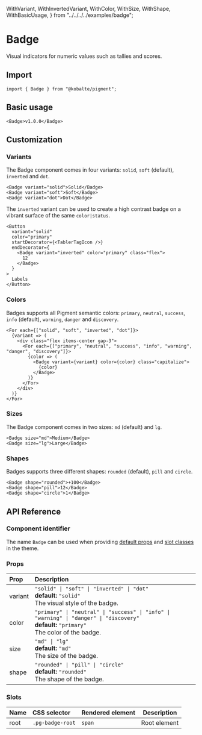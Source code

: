  WithVariant,
  WithInvertedVariant,
  WithColor,
  WithSize,
  WithShape,
  WithBasicUsage,
} from "../../../../examples/badge";

# Badge

Visual indicators for numeric values such as tallies and scores.

## Import

```tsx
import { Badge } from "@kobalte/pigment";
```

## Basic usage

<Preview>
  <WithBasicUsage />
</Preview>

```tsx
<Badge>v1.0.0</Badge>
```

## Customization

### Variants

The Badge component comes in four variants: `solid`, `soft` (default), `inverted` and `dot`.

<Preview>
  <WithVariant />
</Preview>

```tsx
<Badge variant="solid">Solid</Badge>
<Badge variant="soft">Soft</Badge>
<Badge variant="dot">Dot</Badge>
```

The `inverted` variant can be used to create a high contrast badge on a vibrant surface of the same `color|status`.

<Preview>
  <WithInvertedVariant />
</Preview>

```tsx {5-7}
<Button
  variant="solid"
  color="primary"
  startDecorator={<TablerTagIcon />}
  endDecorator={
    <Badge variant="inverted" color="primary" class="flex">
      12
    </Badge>
  }
>
  Labels
</Button>
```

### Colors

Badges supports all Pigment semantic colors: `primary`, `neutral`, `success`, `info` (default), `warning`, `danger` and `discovery`.

<Preview>
  <WithColor />
</Preview>

```tsx
<For each={["solid", "soft", "inverted", "dot"]}>
  {variant => (
    <div class="flex items-center gap-3">
      <For each={["primary", "neutral", "success", "info", "warning", "danger", "discovery"]}>
        {color => (
          <Badge variant={variant} color={color} class="capitalize">
            {color}
          </Badge>
        )}
      </For>
    </div>
  )}
</For>
```

### Sizes

The Badge component comes in two sizes: `md` (default) and `lg`.

<Preview>
  <WithSize />
</Preview>

```tsx
<Badge size="md">Medium</Badge>
<Badge size="lg">Large</Badge>
```

### Shapes

Badges supports three different shapes: `rounded` (default), `pill` and `circle`.

<Preview>
  <WithShape />
</Preview>

```tsx
<Badge shape="rounded">+100</Badge>
<Badge shape="pill">12</Badge>
<Badge shape="circle">1</Badge>
```

## API Reference

### Component identifier

The name `Badge` can be used when providing [default props](/docs/core/customization/themed-components#default-props) and [slot classes](/docs/core/customization/themed-components#slot-classes) in the theme.

### Props

| Prop    | Description                                                                                                                                          |
| :------ | :--------------------------------------------------------------------------------------------------------------------------------------------------- |
| variant | `"solid" \| "soft" \| "inverted" \| "dot"` <br/> **default:** `"solid"` <br/> The visual style of the badge.                                         |
| color   | `"primary" \| "neutral" \| "success" \| "info" \| "warning" \| "danger" \| "discovery"` <br/> **default:** `"primary"` <br/> The color of the badge. |
| size    | `"md" \| "lg"` <br/> **default:** `"md"` <br/> The size of the badge.                                                                                |
| shape   | `"rounded" \| "pill" \| "circle"` <br/> **default:** `"rounded"` <br/> The shape of the badge.                                                       |

### Slots

| Name | CSS selector     | Rendered element | Description  |
| :--- | :--------------- | :--------------- | ------------ |
| root | `.pg-badge-root` | `span`           | Root element |

